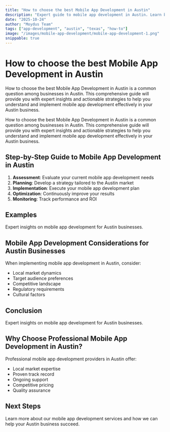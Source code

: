 ```yaml
---
title: "How to choose the best Mobile App Development in Austin"
description: "Expert guide to mobile app development in Austin. Learn best practices, pricing, and strategies for Austin businesses."
date: "2025-10-24"
author: "Moydus Team"
tags: ["app-development", "austin", "texas", "how-to"]
image: "/images/mobile-app-development/mobile-app-development-1.png"
snippable: true
---
```


# How to choose the best Mobile App Development in Austin

How to choose the best Mobile App Development in Austin is a common question among businesses in Austin. This comprehensive guide will provide you with expert insights and actionable strategies to help you understand and implement mobile app development effectively in your Austin business.

How to choose the best Mobile App Development in Austin is a common question among businesses in Austin. This comprehensive guide will provide you with expert insights and actionable strategies to help you understand and implement mobile app development effectively in your Austin business.

## Step-by-Step Guide to Mobile App Development in Austin

1. **Assessment**: Evaluate your current mobile app development needs
2. **Planning**: Develop a strategy tailored to the Austin market
3. **Implementation**: Execute your mobile app development plan
4. **Optimization**: Continuously improve your results
5. **Monitoring**: Track performance and ROI

## Examples

Expert insights on mobile app development for Austin businesses.

## Mobile App Development Considerations for Austin Businesses

When implementing mobile app development in Austin, consider:
- Local market dynamics
- Target audience preferences
- Competitive landscape
- Regulatory requirements
- Cultural factors

## Conclusion

Expert insights on mobile app development for Austin businesses.

## Why Choose Professional Mobile App Development in Austin?

Professional mobile app development providers in Austin offer:
- Local market expertise
- Proven track record
- Ongoing support
- Competitive pricing
- Quality assurance

## Next Steps

Learn more about our mobile app development services and how we can help your Austin business succeed.

<GeoCTA 
  city="Austin"
  service="Mobile App Development"
  ctaText="Get Started Today"
/>
